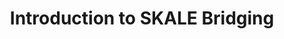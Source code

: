 ---
title: Introduction to SKALE Bridging
description: Complete guide to seamless asset bridging on SKALE Network - Zero gas fees, instant finality, and enterprise-grade security
---